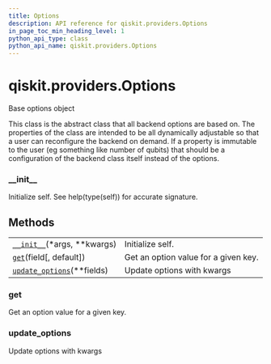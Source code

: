 ```yaml
---
title: Options
description: API reference for qiskit.providers.Options
in_page_toc_min_heading_level: 1
python_api_type: class
python_api_name: qiskit.providers.Options
---
```


# qiskit.providers.Options

<Class id="qiskit.providers.Options" isDedicatedPage={true} github="https://github.com/qiskit/qiskit/tree/stable/0.17/qiskit/providers/options.py" signature="Options">
  Base options object

  This class is the abstract class that all backend options are based on. The properties of the class are intended to be all dynamically adjustable so that a user can reconfigure the backend on demand. If a property is immutable to the user (eg something like number of qubits) that should be a configuration of the backend class itself instead of the options.

  ### \_\_init\_\_

  <Function id="qiskit.providers.Options.__init__" name="__init__" signature="__init__(*args, **kwargs)">
    Initialize self. See help(type(self)) for accurate signature.
  </Function>

  ## Methods

  |                                                                                                                    |                                      |
  | ------------------------------------------------------------------------------------------------------------------ | ------------------------------------ |
  | [`__init__`](#qiskit.providers.Options.__init__ "qiskit.providers.Options.__init__")(\*args, \*\*kwargs)           | Initialize self.                     |
  | [`get`](#qiskit.providers.Options.get "qiskit.providers.Options.get")(field\[, default])                           | Get an option value for a given key. |
  | [`update_options`](#qiskit.providers.Options.update_options "qiskit.providers.Options.update_options")(\*\*fields) | Update options with kwargs           |

  ### get

  <Function id="qiskit.providers.Options.get" name="get" signature="get(field, default=None)">
    Get an option value for a given key.
  </Function>

  ### update\_options

  <Function id="qiskit.providers.Options.update_options" name="update_options" signature="update_options(**fields)">
    Update options with kwargs
  </Function>
</Class>

